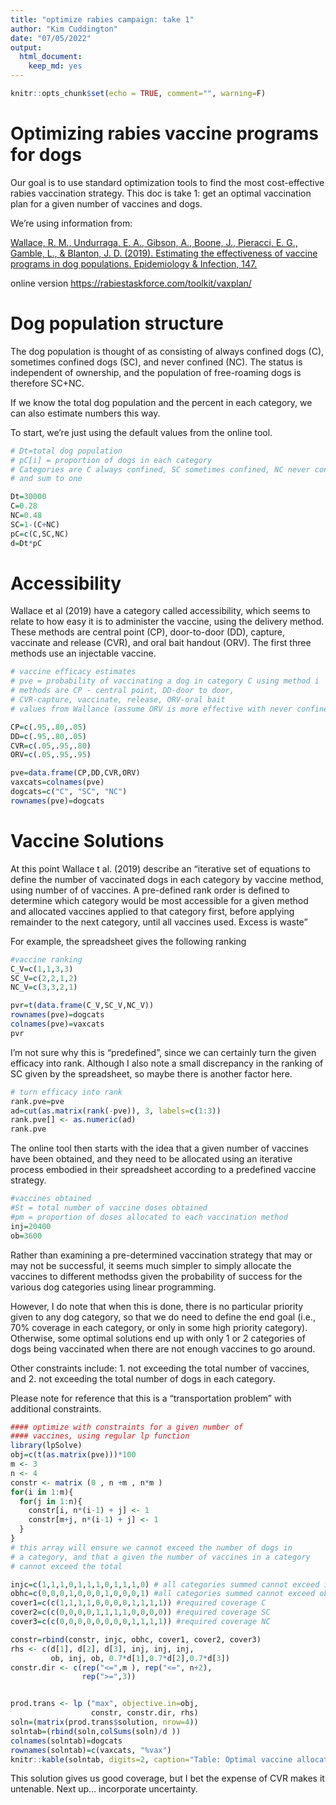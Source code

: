 ---
title: "optimize rabies campaign: take 1"
author: "Kim Cuddington"
date: "07/05/2022"
output: 
  html_document: 
    keep_md: yes
---

```{r setup, include=FALSE}
knitr::opts_chunk$set(echo = TRUE, comment="", warning=F)
```

# Optimizing rabies vaccine programs for dogs

Our goal is to use standard optimization tools to find the most cost-effective rabies vaccination strategy. This doc is take 1: get an optimal vaccination plan for a given number of vaccines and dogs.

We're using information from:

[Wallace, R. M., Undurraga, E. A., Gibson, A., Boone, J., Pieracci, E. G., 
Gamble, L., & Blanton, J. D. (2019). Estimating the effectiveness of 
vaccine programs in dog populations. Epidemiology & Infection, 147.](https://www.cambridge.org/core/services/aop-cambridge-core/content/view/E0D25E5DFB352731121EDBA5DEFEF7EE/S0950268819001158a.pdf/estimating-the-effectiveness-of-vaccine-programs-in-dog-populations.pdf)

online version [https://rabiestaskforce.com/toolkit/vaxplan/](https://rabiestaskforce.com/toolkit/vaxplan/)

# Dog population structure

The dog population is thought of as consisting of always confined dogs (C), sometimes confined dogs (SC), and never confined (NC). The status is independent of ownership, and the population of free-roaming dogs is therefore SC+NC.

If we know the total dog population and the percent in each category, we can also estimate numbers this way.

To start, we're just using the default values from the online tool.

```{r}
# Dt=total dog population 
# pC[i] = proportion of dogs in each category
# Categories are C always confined, SC sometimes confined, NC never confined
# and sum to one

Dt=30000
C=0.28
NC=0.48
SC=1-(C+NC)
pC=c(C,SC,NC)
d=Dt*pC
```


# Accessibility

Wallace et al (2019) have a category called accessibility,
which seems to relate to how easy it is to administer the vaccine, using the delivery method. These methods are central point (CP), door-to-door (DD), capture, vaccinate and release (CVR), and oral bait handout (ORV). The first three methods use an injectable vaccine.


```{r}
# vaccine efficacy estimates
# pve = probability of vaccinating a dog in category C using method i
# methods are CP - central point, DD-door to door, 
# CVR-capture, vaccinate, release, ORV-oral bait
# values from Wallance (assume ORV is more effective with never confined)

CP=c(.95,.80,.05)
DD=c(.95,.80,.05)
CVR=c(.05,.95,.80)
ORV=c(.05,.95,.95)

pve=data.frame(CP,DD,CVR,ORV)
vaxcats=colnames(pve)
dogcats=c("C", "SC", "NC")
rownames(pve)=dogcats
```

# Vaccine Solutions

At this point Wallace t al. (2019) describe an "iterative set of equations to 
define the number of vaccinated dogs in each category by vaccine method, using 
number of of vaccines. A pre-defined rank order is defined 
to determine which category would be most accessible for a given method
and allocated vaccines applied to that category first, before applying remainder 
to the next category, until all vaccines used. Excess is waste"

For example, the spreadsheet gives the following ranking

```{r}

#vaccine ranking
C_V=c(1,1,3,3)
SC_V=c(2,2,1,2)
NC_V=c(3,3,2,1)

pvr=t(data.frame(C_V,SC_V,NC_V))
rownames(pve)=dogcats
colnames(pve)=vaxcats
pvr
```

I'm not sure why this is "predefined", since we can certainly turn the
given efficacy into rank. Although I also note a small discrepancy
in the ranking of SC given by the spreadsheet, so maybe there is another factor here.

```{r}

# turn efficacy into rank
rank.pve=pve
ad=cut(as.matrix(rank(-pve)), 3, labels=c(1:3))
rank.pve[] <- as.numeric(ad)
rank.pve
```

The online tool then starts with the idea that a given number of vaccines 
have been obtained, and they need to be allocated using an iterative process
embodied in their spreadsheet according to a predefined vaccine strategy.

```{r}

#vaccines obtained
#St = total number of vaccine doses obtained
#pm = proportion of doses allocated to each vaccination method 
inj=20400
ob=3600
```

Rather than examining a pre-determined vaccination strategy that may or may not be successful, it seems much simpler to simply allocate the vaccines to different methodss given the probability of success for the various dog categories using linear programming. 

However, I do note that when this is done, there is no particular priority given to
any dog category, so that we do need to define the end goal (i.e., 70% coverage in each category, or only in some high priority category). Otherwise, some optimal solutions end up with only 1 or 2 categories of dogs being vaccinated when there are not enough vaccines to go around. 

Other constraints include:
1. not exceeding the total number of vaccines, and 2. not exceeding the total
number of dogs in each category. 

Please note for reference that this is a "transportation problem" with additional constraints.

```{r}

#### optimize with constraints for a given number of 
#### vaccines, using regular lp function
library(lpSolve)
obj=c(t(as.matrix(pve)))*100
m <- 3
n <- 4
constr <- matrix (0 , n +m , n*m )
for(i in 1:m){ 
  for(j in 1:n){ 
    constr[i, n*(i-1) + j] <- 1
    constr[m+j, n*(i-1) + j] <- 1
  }
}
# this array will ensure we cannot exceed the number of dogs in 
# a category, and that a given the number of vaccines in a category
# cannot exceed the total

injc=c(1,1,1,0,1,1,1,0,1,1,1,0) # all categories summed cannot exceed inj vaccines
obhc=c(0,0,0,1,0,0,0,1,0,0,0,1) #all categories summed cannot exceed obh vaccines
cover1=c(c(1,1,1,1,0,0,0,0,1,1,1,1)) #required coverage C
cover2=c(c(0,0,0,0,1,1,1,1,0,0,0,0)) #required coverage SC
cover3=c(c(0,0,0,0,0,0,0,0,1,1,1,1)) #required coverage NC

constr=rbind(constr, injc, obhc, cover1, cover2, cover3)
rhs <- c(d[1], d[2], d[3], inj, inj, inj, 
         ob, inj, ob, 0.7*d[1],0.7*d[2],0.7*d[3])
constr.dir <- c(rep("<=",m ), rep("<=", n+2),
                rep(">=",3))


prod.trans <- lp ("max", objective.in=obj, 
                  constr, constr.dir, rhs)
soln=(matrix(prod.trans$solution, nrow=4))
solntab=(rbind(soln,colSums(soln)/d ))
colnames(solntab)=dogcats
rownames(solntab)=c(vaxcats, "%vax")
knitr::kable(solntab, digits=2, caption="Table: Optimal vaccine allocation strategy")

```

This solution gives us good coverage, but I bet the expense of CVR makes it untenable. Next up... incorporate uncertainty.